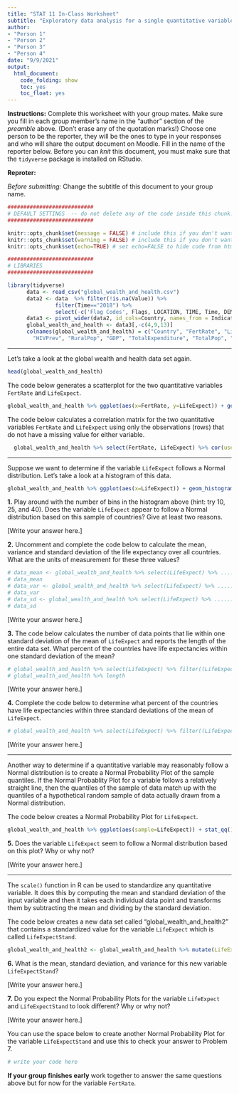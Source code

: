 ```yaml
---
title: "STAT 11 In-Class Worksheet"
subtitle: "Exploratory data analysis for a single quantitative variable"
author:
- "Person 1"
- "Person 2"
- "Person 3"
- "Person 4"
date: "9/9/2021"
output:
  html_document:
    code_folding: show
    toc: yes
    toc_float: yes
---
```



__Instructions:__ Complete this worksheet with your group mates. Make sure you fill in each group member's name in the "author" section of the _preamble_ above. (Don't erase any of the quotation marks!) Choose one person to be the reporter, they will be the ones to type in your responses and who will share the output document on Moodle. Fill in the name of the reporter below. Before you can _knit_ this document, you must make sure that the `tidyverse` package is installed on RStudio.  

__Reproter:__ 

_Before submitting:_ Change the subtitle of this document to your group name.  


```r
###########################
# DEFAULT SETTINGS  -- do not delete any of the code inside this chunk! 
###########################

knitr::opts_chunk$set(message = FALSE) # include this if you don't want markdown to knit messages
knitr::opts_chunk$set(warning = FALSE) # include this if you don't want markdown to knit warnings
knitr::opts_chunk$set(echo=TRUE) # set echo=FALSE to hide code from html output

###########################
# LIBRARIES
###########################

library(tidyverse)
      data <- read_csv("global_wealth_and_health.csv")
      data2 <- data  %>% filter(!is.na(Value)) %>% 
               filter(Time=="2018") %>% 
               select(-c('Flag Codes', Flags, LOCATION, TIME, Time, DEMO_IND)) 
      data3 <- pivot_wider(data2, id_cols=Country, names_from = Indicator, values_from = Value)
      global_wealth_and_health <- data3[,-c(4,9,13)]
      colnames(global_wealth_and_health) = c("Country", "FertRate", "LifeExpect", "MortRate", 
        "HIVPrev", "RuralPop", "GDP", "TotalExpenditure", "TotalPop", "SrPop", "YoungPop", "PovertyCount")
```

***

Let's take a look at the global wealth and health data set again. 

```r
head(global_wealth_and_health)
```


The code below generates a scatterplot for the two quantitative variables `FertRate` and `LifeExpect`.

```r
global_wealth_and_health %>% ggplot(aes(x=FertRate, y=LifeExpect)) + geom_point()
```


The code below calculates a correlation matrix for the two quantitative variables `FertRate` and `LifeExpect` using only the observations (rows) that do not have a missing value for either variable. 
```r
  global_wealth_and_health %>% select(FertRate, LifeExpect) %>% cor(use="complete.obs")
```

***

Suppose we want to determine if the variable `LifeExpect` follows a Normal distribution. Let's take a look at a histogram of this data.

```r
global_wealth_and_health %>% ggplot(aes(x=LifeExpect)) + geom_histogram(bins=30)
```


__1.__ Play around with the number of bins in the histogram above (hint: try $10$, $25$, and $40$). Does the variable `LifeExpect` appear to follow a Normal distribution based on this sample of countries? Give at least two reasons. 

[Write your answer here.]


__2.__ Uncomment and complete the code below to calculate the mean, variance and standard deviation of the life expectancy over all countries. What are the units of measurement for these three values? 

```r
# data_mean <- global_wealth_and_health %>% select(LifeExpect) %>% ......
# data_mean
# data_var <- global_wealth_and_health %>% select(LifeExpect) %>% ......
# data_var
# data_sd <- global_wealth_and_health %>% select(LifeExpect) %>% ......
# data_sd
```

[Write your answer here.]


__3.__ The code below calculates the number of data points that lie within one standard deviation of the mean of `LifeExpect` and reports the length of the entire data set. What percent of the countries have life expectancies within one standard deviation of the mean?

```r
# global_wealth_and_health %>% select(LifeExpect) %>% filter((LifeExpect<=data_mean+data_sd)&(LifeExpect>=data_mean-data_sd)) %>% length
# global_wealth_and_health %>% length
```

[Write your answer here.]


__4.__ Complete the code below to determine what percent of the countries have life expectancies within three standard deviations of the mean of `LifeExpect`. 

```r
# global_wealth_and_health %>% select(LifeExpect) %>% filter((LifeExpect<=?)&(LifeExpect>=?)) %>% length
```

[Write your answer here.]

***

Another way to determine if a quantitative variable may reasonably follow a Normal distribution is to create a Normal Probability Plot of the sample quantiles. If the Normal Probablity Plot for a variable follows a relatively straight line, then the quantiles of the sample of data match up with the quantiles of a hypothetical random sample of data actually drawn from a Normal distribution. 


The code below creates a Normal Probability Plot for `LifeExpect`. 
```r
global_wealth_and_health %>% ggplot(aes(sample=LifeExpect)) + stat_qq() + stat_qq_line()
```

__5.__ Does the variable `LifeExpect` seem to follow a Normal distribution based on this plot? Why or why not? 

[Write your answer here.]


***

The `scale()` function in R can be used to standardize any quantitative variable. It does this by computing the mean and standard deviation of the input variable and then it takes each individual data point and transforms them by subtracting the mean and dividing by the standard deviation. 

The code below creates a new data set called "global_wealth_and_health2" that contains a standardized value for the variable `LifeExpect` which is called `LifeExpectStand`.

```r
global_wealth_and_health2 <- global_wealth_and_health %>% mutate(LifeExpectStand = scale(LifeExpect))
```

__6.__ What is the mean, standard deviation, and variance for this new variable `LifeExpectStand`?

[Write your answer here.]


__7.__ Do you expect the Normal Probability Plots for the variable `LifeExpect` and `LifeExpectStand` to look different? Why or why not? 

[Write your answer here.]


You can use the space below to create another Normal Probability Plot for the variable `LifeExpectStand` and use this to check your answer to Problem 7. 
```r
# write your code here
```



**If your group finishes early** work together to answer the same questions above but for now for the variable `FertRate`.  




